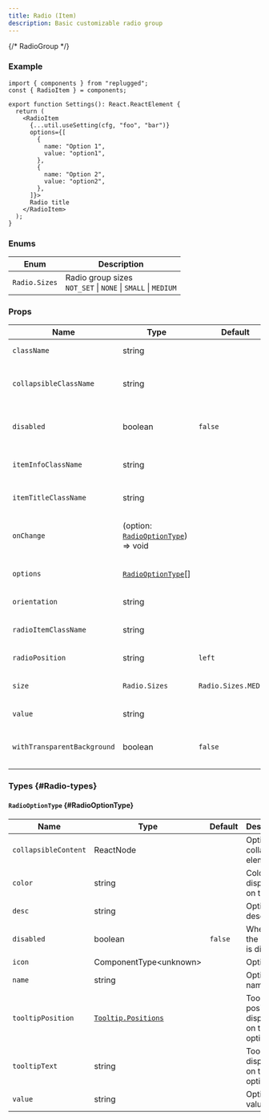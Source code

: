 ```yaml
---
title: Radio (Item)
description: Basic customizable radio group
---
```



<RequiredNotice />

{/* RadioGroup */}

### Example

```tsx
import { components } from "replugged";
const { RadioItem } = components;

export function Settings(): React.ReactElement {
  return (
    <RadioItem
      {...util.useSetting(cfg, "foo", "bar")}
      options={[
        {
          name: "Option 1",
          value: "option1",
        },
        {
          name: "Option 2",
          value: "option2",
        },
      ]}>
      Radio title
    </RadioItem>
  );
}
```

### Enums

| Enum          | Description                                                        |
| ------------- | ------------------------------------------------------------------ |
| `Radio.Sizes` | Radio group sizes <br />`NOT_SET` \| `NONE` \| `SMALL` \| `MEDIUM` |

### Props

| Name                        | Type                                                                 | Default              | Description                            |
| --------------------------- | -------------------------------------------------------------------- | -------------------- | -------------------------------------- |
| `className`                 | string                                                               |                      | Component class name                   |
| `collapsibleClassName`      | string                                                               |                      | Radio collapsible element class name   |
| `disabled`                  | boolean                                                              | `false`              | Whether the radio group is disabled    |
| `itemInfoClassName`         | string                                                               |                      | Radio info element class name          |
| `itemTitleClassName`        | string                                                               |                      | Radio title element class name         |
| `onChange`                  | <Required /> (option: [`RadioOptionType`](#RadioOptionType)) => void |                      | Function ran on value change           |
| `options`                   | <Required /> [`RadioOptionType`](#RadioOptionType)[]                 |                      | Array of radio options                 |
| `orientation`               | string                                                               |                      | Radio orientation                      |
| `radioItemClassName`        | string                                                               |                      | Radio item element class name          |
| `radioPosition`             | string                                                               | `left`               | Position of the radio                  |
| `size`                      | `Radio.Sizes`                                                        | `Radio.Sizes.MEDIUM` | Define radio group size                |
| `value`                     | string                                                               |                      | Selected radio value                   |
| `withTransparentBackground` | boolean                                                              | `false`              | Whether the radio group is transparent |

### Types \{#Radio-types}

#### `RadioOptionType` \{#RadioOptionType}

| Name                 | Type                                 | Default | Description                              |
| -------------------- | ------------------------------------ | ------- | ---------------------------------------- |
| `collapsibleContent` | ReactNode                            |         | Option collapsible elements              |
| `color`              | string                               |         | Color displayed on the side              |
| `desc`               | string                               |         | Option description                       |
| `disabled`           | boolean                              | `false` | Whether the option is disabled           |
| `icon`               | ComponentType\<unknown>              |         | Option icon                              |
| `name`               | <Required /> string                  |         | Option name                              |
| `tooltipPosition`    | [`Tooltip.Positions`](Tooltip#enums) |         | Tooltip position displayed on the option |
| `tooltipText`        | string                               |         | Tooltip text displayed on the option     |
| `value`              | <Required /> string                  |         | Option value                             |
